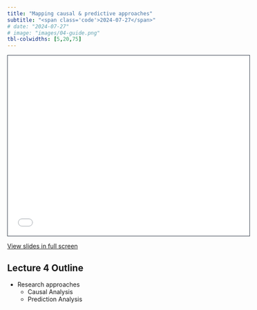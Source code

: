 ```yaml
---
title: "Mapping causal & predictive approaches"
subtitle: "<span class='code'>2024-07-27</span>"
# date: "2024-07-27"
# image: "images/04-guide.png"
tbl-colwidths: [5,20,75]
---
```



<!-- 1/2 DIAPOSITIVA STD (16:9) --> 
<!-- ```{=html} -->
<!-- <iframe class="slide-deck" src="../lectures_slides/Lecture_05.pdf" height="420" width="747" style="border: 1px solid #2e3846;"></iframe> -->
<!-- ``` -->

<!-- 2/2 DIAPOSITIVA STD (4:3) -->
```{=html}
<iframe class="slide-deck" src="../lectures_slides/Lecture_04.pdf" height="418" width="560" style="border: 1px solid #2e3846;"></iframe>
```

<a href='../lectures_slides/Lecture_04.pdf' target="_blank">View slides in full screen</a>

## Lecture 4 Outline

+ Research approaches
  + Causal Analysis
  + Prediction Analysis
  

 
